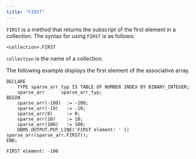 ```yaml
---
title: "FIRST"
---
```


<div id="first" class="registered_link"></div>

`FIRST` is a method that returns the subscript of the first element in a collection. The syntax for using `FIRST` is as follows:

```text
<collection>.FIRST
```

`collection` is the name of a collection.

The following example displays the first element of the associative array.

```text
DECLARE
    TYPE sparse_arr_typ IS TABLE OF NUMBER INDEX BY BINARY_INTEGER;
    sparse_arr      sparse_arr_typ;
BEGIN
    sparse_arr(-100)  := -100;
    sparse_arr(-10)   := -10;
    sparse_arr(0)     := 0;
    sparse_arr(10)    := 10;
    sparse_arr(100)   := 100;
    DBMS_OUTPUT.PUT_LINE('FIRST element: ' || sparse_arr(sparse_arr.FIRST));
END;

FIRST element: -100
```
